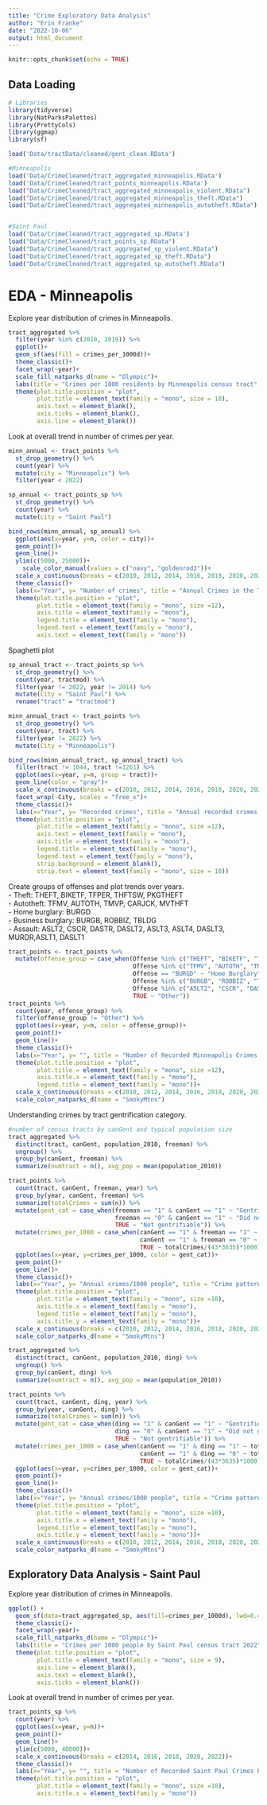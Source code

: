 ```yaml
---
title: "Crime Exploratory Data Analysis"
author: "Erin Franke"
date: "2022-10-06"
output: html_document
---
```


```r
knitr::opts_chunk$set(echo = TRUE)
```

## Data Loading 

```r
# Libraries 
library(tidyverse)
library(NatParksPalettes)
library(PrettyCols)
library(ggmap)
library(sf)

load('Data/tractData/cleaned/gent_clean.RData')

#Minneapolis
load('Data/CrimeCleaned/tract_aggregated_minneapolis.RData')
load('Data/CrimeCleaned/tract_points_minneapolis.RData')
load("Data/CrimeCleaned/tract_aggregated_minneapolis_violent.RData")
load("Data/CrimeCleaned/tract_aggregated_minneapolis_theft.RData")
load("Data/CrimeCleaned/tract_aggregated_minneapolis_autotheft.RData")


#Saint Paul
load('Data/CrimeCleaned/tract_aggregated_sp.RData')
load("Data/CrimeCleaned/tract_points_sp.RData")
load("Data/CrimeCleaned/tract_aggregated_sp_violent.RData")
load("Data/CrimeCleaned/tract_aggregated_sp_theft.RData")
load("Data/CrimeCleaned/tract_aggregated_sp_autotheft.RData")
```

# EDA - Minneapolis

Explore year distribution of crimes in Minneapolis.

```r
tract_aggregated %>%
  filter(year %in% c(2010, 2019)) %>%
  ggplot()+
  geom_sf(aes(fill = crimes_per_1000d))+
  theme_classic()+
  facet_wrap(~year)+
  scale_fill_natparks_d(name = "Olympic")+
  labs(title = "Crimes per 1000 residents by Minneapolis census tract", fill = "")+
  theme(plot.title.position = "plot", 
        plot.title = element_text(family = "mono", size = 10), 
        axis.text = element_blank(), 
        axis.ticks = element_blank(), 
        axis.line = element_blank())
```

Look at overall trend in number of crimes per year.

```r
minn_annual <- tract_points %>%
  st_drop_geometry() %>%
  count(year) %>%
  mutate(city = "Minneapolis") %>%
  filter(year < 2022)

sp_annual <- tract_points_sp %>%
  st_drop_geometry() %>%
  count(year) %>%
  mutate(city = "Saint Paul")

bind_rows(minn_annual, sp_annual) %>%
  ggplot(aes(x=year, y=n, color = city))+
  geom_point()+
  geom_line()+
  ylim(c(5000, 25000))+
    scale_color_manual(values = c("navy", "goldenrod3"))+
  scale_x_continuous(breaks = c(2010, 2012, 2014, 2016, 2018, 2020, 2022))+
  theme_classic()+
  labs(x="Year", y= "Number of crimes", title = "Annual Crimes in the Twin Cities", color = "City")+
  theme(plot.title.position = "plot", 
        plot.title = element_text(family = "mono", size =12), 
        axis.title = element_text(family = "mono"), 
        legend.title = element_text(family = "mono"), 
        legend.text = element_text(family = "mono"), 
        axis.text = element_text(family = "mono"))
```

Spaghetti plot
```r
sp_annual_tract <- tract_points_sp %>%
  st_drop_geometry() %>%
  count(year, tractmod) %>%
  filter(year != 2022, year != 2014) %>%
  mutate(City = "Saint Paul") %>%
  rename("tract" = "tractmod")

minn_annual_tract <- tract_points %>%
  st_drop_geometry() %>%
  count(year, tract) %>%
  filter(year != 2022) %>%
  mutate(City = "Minneapolis")

bind_rows(minn_annual_tract, sp_annual_tract) %>%
  filter(tract != 1044, tract !=1261) %>%
  ggplot(aes(x=year, y=n, group = tract))+
  geom_line(color = "gray")+
  scale_x_continuous(breaks = c(2010, 2012, 2014, 2016, 2018, 2020, 2022))+
  facet_wrap(~City, scales = "free_x")+
  theme_classic()+
  labs(x="Year", y= "Recorded crimes", title = "Annual recorded crimes by census tract")+
  theme(plot.title.position = "plot", 
        plot.title = element_text(family = "mono", size =12),
        axis.text = element_text(family = "mono"),
        axis.title = element_text(family = "mono"), 
        legend.title = element_text(family = "mono"), 
        legend.text = element_text(family = "mono"), 
        strip.background = element_blank(), 
        strip.text = element_text(family = "mono", size = 10))
```


Create groups of offenses and plot trends over years. \
- Theft: THEFT, BIKETF, TFPER, THFTSW, PKGTHEFT \
- Autotheft: TFMV, AUTOTH, TMVP, CARJCK, MVTHFT \
- Home burglary: BURGD \
- Business burglary: BURGB, ROBBIZ, TBLDG \
- Assault: ASLT2, CSCR, DASTR, DASLT2, ASLT3, ASLT4, DASLT3, MURDR,ASLT1, DASLT1 \

```r
tract_points <- tract_points %>%
  mutate(offense_group = case_when(Offense %in% c("THEFT", "BIKETF", "TFPER", "THFTSW", "PKGTHEFT") ~ "Theft", 
                                   Offense %in% c("TFMV", "AUTOTH", "TMVP", "CARJCK", "MVTHFT") ~ "Auto Theft",
                                   Offense == "BURGD" ~ "Home Burglary", 
                                   Offense %in% c("BURGB", "ROBBIZ", "TBLDG") ~ "Business Burglary", 
                                   Offense %in% c("ASLT2", "CSCR", "DASTR", "DASLT2", "ASLT3", "ASLT4", "DASLT3", "MURDR", "ASLT1", "DASLT1") ~ "Assault", 
                                   TRUE ~ "Other"))
tract_points %>%
  count(year, offense_group) %>%
  filter(offense_group != "Other") %>%
  ggplot(aes(x=year, y=n, color = offense_group))+
  geom_point()+
  geom_line()+
  theme_classic()+
  labs(x="Year", y= "", title = "Number of Recorded Minneapolis Crimes by Year", color = "Crime category")+
  theme(plot.title.position = "plot", 
        plot.title = element_text(family = "mono", size =12), 
        axis.title.x = element_text(family = "mono"), 
        legend.title = element_text(family = "mono"))+
  scale_x_continuous(breaks = c(2010, 2012, 2014, 2016, 2018, 2020, 2022))+
  scale_color_natparks_d(name = "SmokyMtns")
```

Understanding crimes by tract gentrification category. 

```r
#number of census tracts by canGent and typical population size
tract_aggregated %>%
  distinct(tract, canGent, population_2010, freeman) %>%
  ungroup() %>%
  group_by(canGent, freeman) %>%
  summarize(numtract = n(), avg_pop = mean(population_2010))

tract_points %>%
  count(tract, canGent, freeman, year) %>%
  group_by(year, canGent, freeman) %>%
  summarize(totalCrimes = sum(n)) %>%
  mutate(gent_cat = case_when(freeman == "1" & canGent == "1" ~ "Gentrified", 
                              freeman == "0" & canGent == "1" ~ "Did not gentrify", 
                              TRUE ~ "Not gentrifiable")) %>%
  mutate(crimes_per_1000 = case_when(canGent == "1" & freeman == "1" ~ totalCrimes/(46*3175)*1000, 
                                     canGent == "1" & freeman == "0" ~ totalCrimes/(41*4032)*1000,
                                     TRUE ~ totalCrimes/(43*3635)*1000)) %>%
  ggplot(aes(x=year, y=crimes_per_1000, color = gent_cat))+
  geom_point()+
  geom_line()+
  theme_classic()+
  labs(x="Year", y= "Annual crimes/1000 people", title = "Crime patterns by census tract gentrification category", color = "Tract category")+
  theme(plot.title.position = "plot", 
        plot.title = element_text(family = "mono", size =10), 
        axis.title.x = element_text(family = "mono"), 
        legend.title = element_text(family = "mono"), 
        axis.title.y = element_text(family = "mono"))+
  scale_x_continuous(breaks = c(2010, 2012, 2014, 2016, 2018, 2020, 2022))+
  scale_color_natparks_d(name = "SmokyMtns")

tract_aggregated %>%
  distinct(tract, canGent, population_2010, ding) %>%
  ungroup() %>%
  group_by(canGent, ding) %>%
  summarize(numtract = n(), avg_pop = mean(population_2010))

tract_points %>%
  count(tract, canGent, ding, year) %>%
  group_by(year, canGent, ding) %>%
  summarize(totalCrimes = sum(n)) %>%
  mutate(gent_cat = case_when(ding == "1" & canGent == "1" ~ "Gentrified", 
                              ding == "0" & canGent == "1" ~ "Did not gentrify", 
                              TRUE ~ "Not gentrifiable")) %>%
  mutate(crimes_per_1000 = case_when(canGent == "1" & ding == "1" ~ totalCrimes/(27*3068)*1000, 
                                     canGent == "1" & ding == "0" ~ totalCrimes/(60*3809)*1000,
                                     TRUE ~ totalCrimes/(43*3635)*1000)) %>%
  ggplot(aes(x=year, y=crimes_per_1000, color = gent_cat))+
  geom_point()+
  geom_line()+
  theme_classic()+
  labs(x="Year", y= "Annual crimes/1000 people", title = "Crime patterns by census tract gentrification category", color = "Tract category")+
  theme(plot.title.position = "plot", 
        plot.title = element_text(family = "mono", size =10), 
        axis.title.x = element_text(family = "mono"), 
        legend.title = element_text(family = "mono"), 
        axis.title.y = element_text(family = "mono"))+
  scale_x_continuous(breaks = c(2010, 2012, 2014, 2016, 2018, 2020, 2022))+
  scale_color_natparks_d(name = "SmokyMtns")
```

## Exploratory Data Analysis - Saint Paul

Explore year distribution of crimes in Minneapolis.

```r
ggplot() +
  geom_sf(data=tract_aggregated_sp, aes(fill=crimes_per_1000d), lwd=0.4, alpha =0.8)+
  theme_classic()+
  facet_wrap(~year)+
  scale_fill_natparks_d(name = "Olympic")+
  labs(title = "Crimes per 1000 people by Saint Paul census tract 2022", fill = "")+
  theme(plot.title.position = "plot", 
        plot.title = element_text(family = "mono", size = 9), 
        axis.line = element_blank(), 
        axis.text = element_blank(), 
        axis.ticks = element_blank())
```

Look at overall trend in number of crimes per year.

```r
tract_points_sp %>%
  count(year) %>%
  ggplot(aes(x=year, y=n))+
  geom_point()+
  geom_line()+
  ylim(c(5000, 40000))+
  scale_x_continuous(breaks = c(2014, 2016, 2018, 2020, 2022))+
  theme_classic()+
  labs(x="Year", y= "", title = "Number of Recorded Saint Paul Crimes by Year")+
  theme(plot.title.position = "plot", 
        plot.title = element_text(family = "mono", size =10), 
        axis.title.x = element_text(family = "mono"))
```




